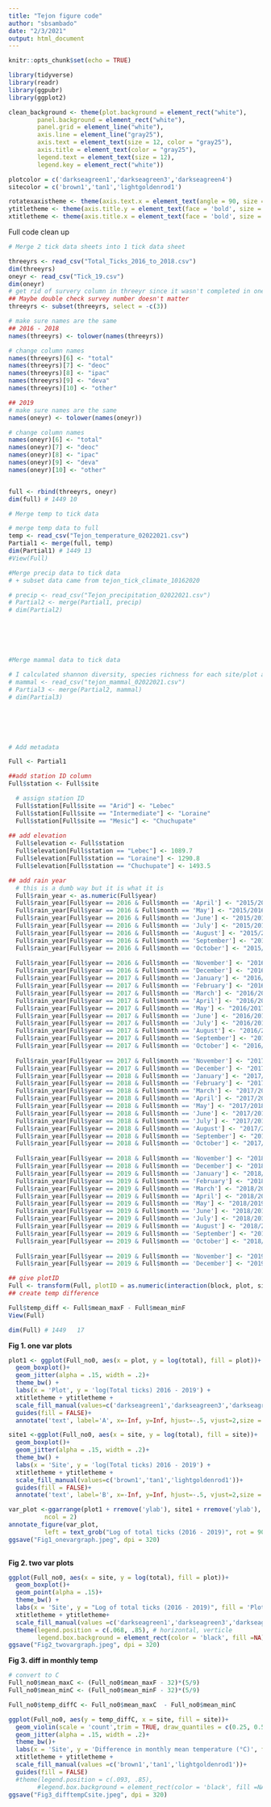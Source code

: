 ```yaml
---
title: "Tejon figure code"
author: "sbsambado"
date: "2/3/2021"
output: html_document
---
```


```r
knitr::opts_chunk$set(echo = TRUE)

library(tidyverse)
library(readr)
library(ggpubr)
library(ggplot2)

clean_background <- theme(plot.background = element_rect("white"),
        panel.background = element_rect("white"),
        panel.grid = element_line("white"),
        axis.line = element_line("gray25"),
        axis.text = element_text(size = 12, color = "gray25"),
        axis.title = element_text(color = "gray25"),
        legend.text = element_text(size = 12),
        legend.key = element_rect("white"))

plotcolor = c('darkseagreen1','darkseagreen3','darkseagreen4')
sitecolor = c('brown1','tan1','lightgoldenrod1')

rotatexaxistheme <- theme(axis.text.x = element_text(angle = 90, size = 8, vjust = 0.5))
ytitletheme <- theme(axis.title.y = element_text(face = 'bold', size = 12, vjust = 0.5))
xtitletheme <- theme(axis.title.x = element_text(face = 'bold', size = 12, vjust = 0.5))


```


Full code clean up
```r

# Merge 2 tick data sheets into 1 tick data sheet

threeyrs <- read_csv("Total_Ticks_2016_to_2018.csv")
dim(threeyrs)
oneyr <- read_csv("Tick_19.csv")
dim(oneyr)
# get rid of survery column in threeyr since it wasn't completed in oneyrs 
## Maybe double check survey number doesn't matter
threeyrs <- subset(threeyrs, select = -c(3))

# make sure names are the same
## 2016 - 2018
names(threeyrs) <- tolower(names(threeyrs))

# change column names
names(threeyrs)[6] <- "total"
names(threeyrs)[7] <- "deoc"
names(threeyrs)[8] <- "ipac"
names(threeyrs)[9] <- "deva"
names(threeyrs)[10] <- "other"

## 2019
# make sure names are the same
names(oneyr) <- tolower(names(oneyr))

# change column names
names(oneyr)[6] <- "total"
names(oneyr)[7] <- "deoc"
names(oneyr)[8] <- "ipac"
names(oneyr)[9] <- "deva"
names(oneyr)[10] <- "other"


full <- rbind(threeyrs, oneyr)
dim(full) # 1449 10

# Merge temp to tick data

# merge temp data to full
temp <- read_csv("Tejon_temperature_02022021.csv")
Partial1 <- merge(full, temp)
dim(Partial1) # 1449 13
#View(Full)

#Merge precip data to tick data
# + subset data came from tejon_tick_climate_10162020

# precip <- read_csv("Tejon_precipitation_02022021.csv")
# Partial2 <- merge(Partial1, precip)
# dim(Partial2)






#Merge mammal data to tick data

# I calculated shannon diversity, species richness for each site/plot and assigned it a value
# mammal <- read_csv("tejon_mammal_02022021.csv")
# Partial3 <- merge(Partial2, mammal)
# dim(Partial3) 






# Add metadata

Full <- Partial1

##add station ID column
Full$station <- Full$site

  # assign station ID
  Full$station[Full$site == "Arid"] <- "Lebec"
  Full$station[Full$site == "Intermediate"] <- "Loraine"
  Full$station[Full$site == "Mesic"] <- "Chuchupate"
  
## add elevation
  Full$elevation <- Full$station
  Full$elevation[Full$station == "Lebec"] <- 1089.7
  Full$elevation[Full$station == "Loraine"] <- 1290.8
  Full$elevation[Full$station == "Chuchupate"] <- 1493.5

## add rain year
  # this is a dumb way but it is what it is
  Full$rain_year <- as.numeric(Full$year)
  Full$rain_year[Full$year == 2016 & Full$month == 'April'] <- "2015/2016"
  Full$rain_year[Full$year == 2016 & Full$month == 'May'] <- "2015/2016"
  Full$rain_year[Full$year == 2016 & Full$month == 'June'] <- "2015/2016"
  Full$rain_year[Full$year == 2016 & Full$month == 'July'] <- "2015/2016"
  Full$rain_year[Full$year == 2016 & Full$month == 'August'] <- "2015/2016"
  Full$rain_year[Full$year == 2016 & Full$month == 'September'] <- "2015/2016"
  Full$rain_year[Full$year == 2016 & Full$month == 'October'] <- "2015/2016"
  
  Full$rain_year[Full$year == 2016 & Full$month == 'November'] <- "2016/2017"
  Full$rain_year[Full$year == 2016 & Full$month == 'December'] <- "2016/2017"
  Full$rain_year[Full$year == 2017 & Full$month == 'January'] <- "2016/2017"
  Full$rain_year[Full$year == 2017 & Full$month == 'February'] <- "2016/2017"
  Full$rain_year[Full$year == 2017 & Full$month == 'March'] <- "2016/2017"
  Full$rain_year[Full$year == 2017 & Full$month == 'April'] <- "2016/2017"
  Full$rain_year[Full$year == 2017 & Full$month == 'May'] <- "2016/2017"
  Full$rain_year[Full$year == 2017 & Full$month == 'June'] <- "2016/2017"
  Full$rain_year[Full$year == 2017 & Full$month == 'July'] <- "2016/2017"
  Full$rain_year[Full$year == 2017 & Full$month == 'August'] <- "2016/2017"
  Full$rain_year[Full$year == 2017 & Full$month == 'September'] <- "2016/2017"
  Full$rain_year[Full$year == 2017 & Full$month == 'October'] <- "2016/2017"
  
  Full$rain_year[Full$year == 2017 & Full$month == 'November'] <- "2017/2018"
  Full$rain_year[Full$year == 2017 & Full$month == 'December'] <- "2017/2018"
  Full$rain_year[Full$year == 2018 & Full$month == 'January'] <- "2017/2018"
  Full$rain_year[Full$year == 2018 & Full$month == 'February'] <- "2017/2018"
  Full$rain_year[Full$year == 2018 & Full$month == 'March'] <- "2017/2018"
  Full$rain_year[Full$year == 2018 & Full$month == 'April'] <- "2017/2018"
  Full$rain_year[Full$year == 2018 & Full$month == 'May'] <- "2017/2018"
  Full$rain_year[Full$year == 2018 & Full$month == 'June'] <- "2017/2018"
  Full$rain_year[Full$year == 2018 & Full$month == 'July'] <- "2017/2018"
  Full$rain_year[Full$year == 2018 & Full$month == 'August'] <- "2017/2018"
  Full$rain_year[Full$year == 2018 & Full$month == 'September'] <- "2017/2018"
  Full$rain_year[Full$year == 2018 & Full$month == 'October'] <- "2017/2018"
  
  Full$rain_year[Full$year == 2018 & Full$month == 'November'] <- "2018/2019"
  Full$rain_year[Full$year == 2018 & Full$month == 'December'] <- "2018/2019"
  Full$rain_year[Full$year == 2019 & Full$month == 'January'] <- "2018/2019"
  Full$rain_year[Full$year == 2019 & Full$month == 'February'] <- "2018/2019"
  Full$rain_year[Full$year == 2019 & Full$month == 'March'] <- "2018/2019"
  Full$rain_year[Full$year == 2019 & Full$month == 'April'] <- "2018/2019"
  Full$rain_year[Full$year == 2019 & Full$month == 'May'] <- "2018/2019"
  Full$rain_year[Full$year == 2019 & Full$month == 'June'] <- "2018/2019"
  Full$rain_year[Full$year == 2019 & Full$month == 'July'] <- "2018/2019"
  Full$rain_year[Full$year == 2019 & Full$month == 'August'] <- "2018/2019"
  Full$rain_year[Full$year == 2019 & Full$month == 'September'] <- "2018/2019"
  Full$rain_year[Full$year == 2019 & Full$month == 'October'] <- "2018/2019"
  
  Full$rain_year[Full$year == 2019 & Full$month == 'November'] <- "2019/2020"
  Full$rain_year[Full$year == 2019 & Full$month == 'December'] <- "2019/2020"

## give plotID
Full <- transform(Full, plotID = as.numeric(interaction(block, plot, site, drop = TRUE)))
## create temp difference

Full$temp_diff <- Full$mean_maxF - Full$mean_minF
View(Full)

dim(Full) # 1449   17
```

**Fig 1. one var plots**
```r


plot1 <- ggplot(Full_no0, aes(x = plot, y = log(total), fill = plot))+
  geom_boxplot()+
  geom_jitter(alpha = .15, width = .2)+
  theme_bw() +
  labs(x = 'Plot', y = 'log(Total ticks) 2016 - 2019') +
  xtitletheme + ytitletheme +
  scale_fill_manual(values=c('darkseagreen1','darkseagreen3','darkseagreen4'))+
  guides(fill = FALSE)+
  annotate('text', label='A', x=-Inf, y=Inf, hjust=-.5, vjust=2,size = 7)

site1 <-ggplot(Full_no0, aes(x = site, y = log(total), fill = site))+
  geom_boxplot()+
  geom_jitter(alpha = .15, width = .2)+
  theme_bw() +
  labs(x = 'Site', y = 'log(Total ticks) 2016 - 2019') +
  xtitletheme + ytitletheme +
  scale_fill_manual(values=c('brown1','tan1','lightgoldenrod1'))+
  guides(fill = FALSE)+
  annotate('text', label='B', x=-Inf, y=Inf, hjust=-.5, vjust=2,size = 7)

var_plot <-ggarrange(plot1 + rremove('ylab'), site1 + rremove('ylab'),
          ncol = 2)
annotate_figure(var_plot,
          left = text_grob("Log of total ticks (2016 - 2019)", rot = 90, face = "bold"))
ggsave("Fig1_onevargraph.jpeg", dpi = 320)          
          

```


**Fig 2. two var plots**
```r

ggplot(Full_no0, aes(x = site, y = log(total), fill = plot))+
  geom_boxplot()+
  geom_point(alpha = .15)+
  theme_bw() +
  labs(x = 'Site', y = "Log of total ticks (2016 - 2019)", fill = 'Plot') +
  xtitletheme + ytitletheme+
  scale_fill_manual(values =c('darkseagreen1','darkseagreen3','darkseagreen4'))+
  theme(legend.position = c(.068, .85), # horizontal, verticle
        legend.box.background = element_rect(color = 'black', fill =NA))
ggsave("Fig2_twovargraph.jpeg", dpi = 320)  
```


**Fig 3. diff in monthly temp**
```r
# convert to C
Full_no0$mean_maxC <- (Full_no0$mean_maxF - 32)*(5/9)
Full_no0$mean_minC <- (Full_no0$mean_minF - 32)*(5/9)

Full_no0$temp_diffC <- Full_no0$mean_maxC  - Full_no0$mean_minC 

ggplot(Full_no0, aes(y = temp_diffC, x = site, fill = site))+
  geom_violin(scale = 'count',trim = TRUE, draw_quantiles = c(0.25, 0.5, 0.75)) +
  geom_jitter(alpha = .15, width = .2)+
  theme_bw()+
  labs(x = 'Site', y = 'Difference in monthly mean temperature (°C)', fill = "Site")+
  xtitletheme + ytitletheme +
  scale_fill_manual(values =c('brown1','tan1','lightgoldenrod1'))+
  guides(fill = FALSE)
  #theme(legend.position = c(.093, .85),
        #legend.box.background = element_rect(color = 'black', fill =NA))
ggsave("Fig3_difftempCsite.jpeg", dpi = 320)

```